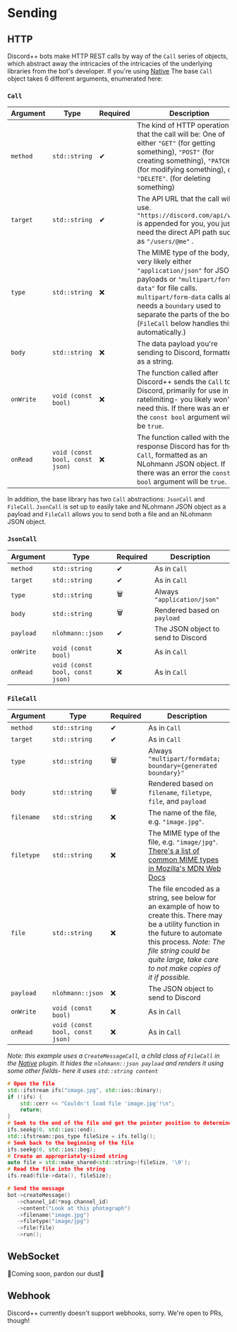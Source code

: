 # Sending

[priority]: 2

## HTTP

Discord++ bots make HTTP REST calls by way of the `Call` series of objects, which abstract away the intricacies of the
intricacies of the underlying libraries from the bot's developer. If you're using [Native](/plugins/native) The
base `Call` object takes 6 different arguments,
enumerated here:

### `Call`

| Argument  | Type                            | Required | Description                                                                                                                                                                                                                                                                |
|-----------|---------------------------------|----------|----------------------------------------------------------------------------------------------------------------------------------------------------------------------------------------------------------------------------------------------------------------------------|
| `method`  | `std::string`                   | ✔        | The kind of HTTP operation that the call will be: One of either `"GET"` (for getting something), `"POST"` (for creating something), `"PATCH"` (for modifying something), or `"DELETE"`. (for deleting something)                                                           |
| `target`  | `std::string`                   | ✔        | The API URL that the call will use. `"https://discord.com/api/v#/"` is appended for you, you just need the direct API path such as `"/users/@me"`   .                                                                                                                      |
| `type`    | `std::string`                   | ❌        | The MIME type of the body, very likely either `"application/json"` for JSON payloads or `"multipart/form-data"` for file calls. `multipart/form-data` calls also needs a `boundary` used to separate the parts of the body. (`FileCall` below handles this automatically.) |
| `body`    | `std::string`                   | ❌        | The data payload you're sending to Discord, formatted as a string.                                                                                                                                                                                                         |
| `onWrite` | `void (const bool)`             | ❌        | The function called after Discord++ sends the `Call` to Discord, primarily for use in ratelimiting- you likely won't need this. If there was an error the `const bool` argument will be `true`.                                                                            |
| `onRead`  | `void (const bool, const json)` | ❌        | The function called with the response Discord has for the `Call`, formatted as an NLohmann JSON object. If there was an error the `const bool` argument will be `true`.                                                                                                    |

In addition, the base library has two `Call` abstractions: `JsonCall` and `FileCall`. `JsonCall` is set up to easily
take and NLohmann JSON object as a payload and `FileCall` allows you to send both a file and an NLohmann JSON object.

### `JsonCall`

| Argument  | Type                            | Required | Description                        |
|-----------|---------------------------------|----------|------------------------------------|
| `method`  | `std::string`                   | ✔        | As in `Call`                       |
| `target`  | `std::string`                   | ✔        | As in `Call`                       |
| `type`    | `std::string`                   | 🗑️      | Always `"application/json"`        |
| `body`    | `std::string`                   | 🗑️      | Rendered based on `payload`        |
| `payload` | `nlohmann::json`                | ✔        | The JSON object to send to Discord |
| `onWrite` | `void (const bool)`             | ❌        | As in `Call`                       |
| `onRead`  | `void (const bool, const json)` | ❌        | As in `Call`                       |

### `FileCall`

| Argument   | Type                            | Required | Description                                                                                                                                                                                                                                         |
|------------|---------------------------------|----------|-----------------------------------------------------------------------------------------------------------------------------------------------------------------------------------------------------------------------------------------------------|
| `method`   | `std::string`                   | ✔        | As in `Call`                                                                                                                                                                                                                                        |
| `target`   | `std::string`                   | ✔        | As in `Call`                                                                                                                                                                                                                                        |
| `type`     | `std::string`                   | 🗑️      | Always `"multipart/formdata; boundary={generated boundary}"`                                                                                                                                                                                        |
| `body`     | `std::string`                   | 🗑️      | Rendered based on `filename`, `filetype`, `file`, and `payload`                                                                                                                                                                                     |
| `filename` | `std::string`                   | ❌        | The name of the file, e.g. `"image.jpg"`.                                                                                                                                                                                                           |
| `filetype` | `std::string`                   | ❌        | The MIME type of the file, e.g. `"image/jpg"`. [There's a list of common MIME types in Mozilla's MDN Web Docs](https://developer.mozilla.org/en-US/docs/Web/HTTP/Basics_of_HTTP/MIME_types/Common_types)                                            |
| `file`     | `std::string`                   | ❌        | The file encoded as a string, see below for an example of how to create this. There may be a utility function in the future to automate this process. *Note: The file string could be quite large, take care to not make copies of it if possible.* |
| `payload`  | `nlohmann::json`                | ❌        | The JSON object to send to Discord                                                                                                                                                                                                                  |
| `onWrite`  | `void (const bool)`             | ❌        | As in `Call`                                                                                                                                                                                                                                        |
| `onRead`   | `void (const bool, const json)` | ❌        | As in `Call`                                                                                                                                                                                                                                        |

*Note: this example uses a `CreateMessageCall`, a child class of `FileCall` in the [Native](/plugins/native) plugin. It hides the `nlohmann::json payload` and renders it using some other fields- here it uses `std::string content`*
```cpp
# Open the file
std::ifstream ifs("image.jpg", std::ios::binary);
if (!ifs) {
    std::cerr << "Couldn't load file 'image.jpg'!\n";
    return;
}
# Seek to the end of the file and get the pointer position to determine the size of the file
ifs.seekg(0, std::ios::end);
std::ifstream::pos_type fileSize = ifs.tellg();
# Seek back to the beginning of the file
ifs.seekg(0, std::ios::beg);
# Create an appropriately-sized string
auto file = std::make_shared<std::string>(fileSize, '\0');
# Read the file into the string
ifs.read(file->data(), fileSize);

# Send the message
bot->createMessage()
   ->channel_id(*msg.channel_id)
   ->content("Look at this photograph")
   ->filename("image.jpg")
   ->filetype("image/jpg")
   ->file(file)
   ->run();
```

## WebSocket

🚧Coming soon, pardon our dust🚧

## Webhook

Discord++ currently doesn't support webhooks, sorry. We're open to PRs, though!
